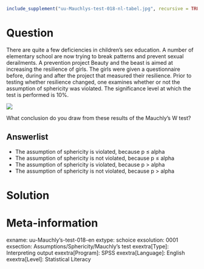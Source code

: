 ```r
include_supplement("uu-Mauchlys-test-018-nl-tabel.jpg", recursive = TRUE)
```

Question
========
There are quite a few deficiencies in children's sex education. A number of elementary school are now trying to break patterns and prevent sexual derailments. A prevention project Beauty and the beast is aimed at increasing the resilience of girls. The girls were given a questionnaire before, during and after the project that measured their resilience. Prior to testing whether resilience changed, one examines whether or not the assumption of sphericity was violated. The significance level at which the test is performed is 10%.

![](uu-Mauchlys-test-018-nl-tabel.jpg)

What conclusion do you draw from these results of the Mauchly's W test?

Answerlist
----------
* The assumption of sphericity is violated, because p ≤ alpha
* The assumption of sphericity is not violated, because p ≤ alpha
* The assumption of sphericity is violated, because p > alpha
* The assumption of sphericity is not violated, because p > alpha


Solution
========

Meta-information
================
exname: uu-Mauchly's-test-018-en
extype: schoice
exsolution: 0001
exsection: Assumptions/Sphericity/Mauchly's test
exextra[Type]: Interpreting output
exextra[Program]: SPSS
exextra[Language]: English
exextra[Level]: Statistical Literacy
